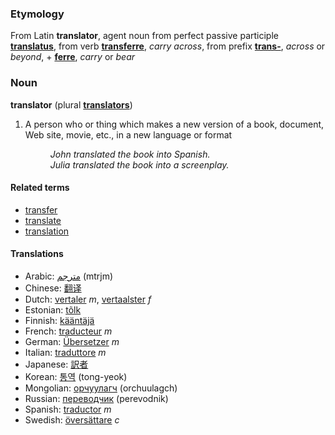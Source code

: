 ===Etymology===
From Latin '''translator''', agent noun from perfect passive participle '''[[translatus]]''', from verb '''[[transferre]]''', ''carry across'', from prefix '''[[trans-]]''', ''across'' or ''beyond'', + '''[[ferre]]''', ''carry'' or ''bear''

===Noun===
'''translator''' (plural '''[[translators]]''')

#A person who or thing which makes a new version of a book, document, Web site, movie, etc., in a new language or format
#: ''John translated the book into Spanish.''
#: ''Julia translated the book into a screenplay.''

====Related terms====
*[[transfer]]
*[[translate]]
*[[translation]]


====Translations====
*Arabic: [[مترجم]] (mtrjm)
*Chinese: [[翻译]]
*Dutch: [[vertaler]] ''m'', [[vertaalster]] ''f''
*Estonian: [[tõlk]]
*Finnish: [[kääntäjä]]
*French: [[traducteur]] ''m''
*German: [[Übersetzer]] ''m''
*Italian: [[traduttore]] ''m''
*Japanese: [[訳者]]
*Korean: [[통역]] (tong-yeok)
*Mongolian: [[орчуулагч]] (orchuulagch)
*Russian: [[переводчик]] (perevodnik)
*Spanish: [[traductor]] ''m''
*Swedish: [[översättare]] ''c''
